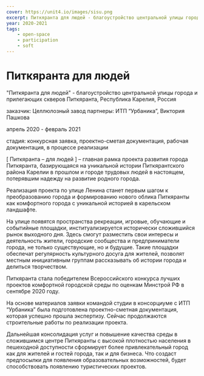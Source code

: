 ```yaml
---
cover: https://unit4.io/images/sisu.png
excerpt: Питкяранта для людей - благоустройство центральной улицы города и прилегающих скверов
year: 2020-2021
tags:
    - open-space
    - participation
    - soft
---
```

# Питкяранта для людей

"Питкяранта для людей" - благоустройство центральной улицы города и прилегающих скверов
Питкяранта, Республика Карелия, Россия

заказчик: Целлюлозный завод
партнеры: ИТП “Урбаника”, Виктория Пашкова

апрель 2020 - февраль 2021

стадия: конкурсная заявка, проектно-сметая документация, рабочая документация, в процессе реализации

[ Питкяранта – для людей ] – главная рамка проекта развития города Питкяранта, базирующаяся на уникальной истории Питкярантского района Карелии в прошлом и городе трудовых людей в настоящем, потерявшим надежду на развитие родного города. 
 
Реализация проекта по улице Ленина станет первым шагом к преобразованию города и формированию нового облика Питкяранты как комфортного города с уникальной историей в карельском ландшафте.
 
На улице появятся пространства рекреации, игровые, обучающие и событийные площадки, институализируется исторически сложившийся рынок выходного дня. Здесь смогут разместить свои интересы и деятельность жители, городские сообщества и предприниматели города, не только существующие, но и будущие. Такие площадки обеспечат регулярность культурного досуга для жителей, позволят местным инициативным группам рассказывать об истории города и делиться творчеством. 
 
Питкяранта стала победителем Всероссийского конкурса лучших проектов комфортной городской среды по оценкам Минстрой РФ в сентябре 2020 году.
 
На основе материалов заявки командой студии в консорциуме с ИТП “Урбаника” была подготовлена проектно-сметная документация, которая успешно прошла экспертизу.
Сейчас продолжаются строительные работы по реализации проекта.
 
Дальнейшая консолидация услуг и повышение качества среды в сложившимся центре Питкяранты с высокой плотностью населения в пешеходной доступности сформирует более привлекательный город как для жителей и гостей города, так и для бизнеса. Что создаст предпосылки для появления образовательных возможностей, будет способствовать появлению туристических проектов.